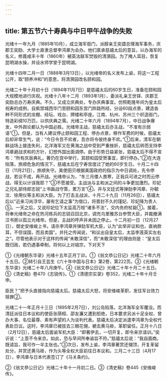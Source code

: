 ```yaml
---
---
---
```

title: 第五节六十寿典与中日甲午战争的失败
---



光绪十一年九月（1885年10月），成立海军衙门，派醇亲王奕譞总理海军事务，庆郡王奕劻、大学士直隶总督李鸿章为会办。他们禀承慈禧太后的意旨，以办海军的名义，修葺咸丰十年（1860年）被英法联军焚毁的清漪园。为了掩人耳目，恢复昆明湖水操，并设水师学堂于昆明湖。

光绪十四年二月一日（1888年3月13日），以光绪帝的名义发布上谕，将这一工程公开，取“颐养冲和”的意思，将清漪园改名颐和园。

光绪二十年十月初十日（1894年11月7日）是慈禧太后的60岁生日，准备在颐和园大规模地进行庆祝。光绪十八年十二月（1893年1月），委派礼亲王世铎、庆郡王奕劻总办万寿庆典。不久，又成立庆典处，专办庆典事宜。仿照乾隆年间为皇太后祝寿的成例，自紫禁城西华门至颐和园东宫门跸路所经，分设60段点景，建造各种不同形式的龙棚、经坛、戏台、牌楼和亭座。江南、杭州、苏州三个织造衙门，特造彩绸10万匹，以供庆典之需。光绪二十年六月（1894年7月），中日战争爆发，中外舆论都认为中国必胜。光绪帝主战，慈禧太后亦主战，“不准有示弱语”①。但是，当有人建议停止颐和园工程、停办点景，移作军费的时候，慈禧太后却非常生气，说：“今日令吾不欢者，吾亦将令彼终身不欢。”①后来，清军在朝鲜战场上接连失利，北洋海军又在黄海之战中受到严重挫折，慈禧太后转而支持李鸿章避战求和的方针，幻想外国出面调停。由于形势日益紧张，慈禧太后不得不宣布：“所有庆辰典礼，著仍在宫中举行，其颐和园受贺事宜，即行停办。”②在大连陷落，旅顺危急的情况下，慈禧太后在宁寿宫度过了她的60岁生日。十月二十四日（11月21日），旅顺失守。美使田贝根据美国政府的指示为中日调处，先令停战，若议不成，再开战。光绪帝认为，“冬三月倭人畏寒，正我兵可进之时而云停战，得无以计误我耶？”③不愿接受。主战派与主和派之间的斗争更加激烈。珍妃之兄礼部侍郎志锐“上书画战守策，累万言”④。并与文廷式等弹劾李鸿章、孙毓汶、徐用仪等主和派大臣。为了打击主战派，十月二十九日（11月26日），慈禧太后以“近来习尚浮华，屡有乞请之事”为借口，将晋封不久的瑾妃、珍妃降为贵人⑤。一天之后，又说珍妃位下太监高万枝“诸多不法”，交内务府杖毙①。接着，将奉光绪帝之命在热河练兵的志锐召回北京，调充乌里雅苏台参赞大臣，并裁撤满汉书房以孤立光绪帝。但是，主战的呼声并未因之停止。十二月初一日（12月27日），御史安维峻上书，请杀李鸿章并弹劾军机大臣，认为“此举非议和也，直纳款耳，不但误国，而且卖国”。并托之传闻说，“和议出自皇太后，太监李莲英实左右之”。尽管他表示对于这样的传闻“未敢深信”，而“未敢深信”的理由则是：“皇太后既归政，若仍遇事牵制，将何以上对祖宗，下对天下

①《光绪朝东华录》光绪十五年正月丁卯。①《翁文恭公日记》光绪二十年六月十五日。②转引自王芸生《六十年中国与日本》第2卷，第222页。③《光绪朝东华录》光绪二十年八月庚午。④《翁文恭公日记》光绪二十年十月二十五日。⑤《清史稿》卷470《志锐传》。①《清德宗实录》卷352，光绪二十年十月壬申。

臣民？”把予头直接指向慈禧太后。慈禧太后大怒，将安维峻革职，发往军台效力赎罪②。

光绪二十一年正月十三日（1895年2月7日），刘公岛陷落，北洋海军全军覆没。而清廷派往日本议和的使臣张荫桓、邵友濂又遭到拒绝，日本要求另派十足全权、曾办大事、名位最尊、素有声望的人为谈判代表。慈禧太后决定派遣李鸿章为全权代表赴日议。这时，李鸿章已被拔去三眼花翎，褫去黄马褂，革职留任。正月十八日（2月12日），慈禧太后面谕军机大臣：“即著伊去，一切开复，即令来京请训。”奕䜣说：“上意不令来京。如此，恐与早间所奉谕旨不符。”慈禧太后说：“我自面商。既请旨，我可作一半主张也。”③次日，发布上谕，李鸿章著赏还翎顶，开复革留处分，并赏还黄马褂，作为头等全权大臣前往日本议和。三月二十三日（4月17日），李鸿章与日本代表签订了《马关条约》。

②《翁文恭公日记》光绪二十年十一月初二日。③《清史稿》卷445《安维峻传》。